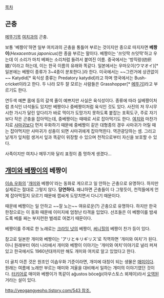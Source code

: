 [[목차]]

== 곤충 ==

[[메뚜기]]목 [[여치]]과의 곤충.

보통 '베짱이'하면 일부 여치과의 곤충을 통틀어 부르는 것이지만 종으로 따지자면 '''베짱이'''(''Hexacentrus japonicus'')한 종을 부르는 말이다.
베짱이는 '쓰잇딱 쓰잇딱'하고 우는데 이 소리가 마치 베짜는 소리처럼 들려서 붙여진 이름. 중국에서는 '방직랑(纺织娘)'이라고 하는데, 이는 한국 이름의 유래와 똑같다. 일본에서는 우마오이(ウマオイ)[* 일본에는 베짱이 종류가 3~4종이 분포한다.]라 한다. 미국에서는 ~~그런거에 상관없이~~ Katydid[* 육식성 종류는 Predatory katydid]라고 하며 영국에서는 Bush-cricket이라고 한다. 두 나라 모두 잘 모르는 사람들은 Grasshopper[* [[메뚜기]]]라고 부르기도 한다.

연두색 예쁜 몸에 등의 갈색 줄이 예쁘지만 사실은 육식성이다. 종류에 따라 실베짱이처럼 초식인 녀석들도 있지만 베짱이나 중베짱이처럼 육식인 것도 있다. 사진의 저 무시무시한 가시가 달린 앞다리가 바로 먹이가 도망가지 못하도록 붙잡는 포획도구, 주로 자기보다 작은 곤충을 잡아먹는데, 중베짱이는 때때로 서로 잡아먹기도 한다. [[여치]]와 마찬가지로 [[사마귀]]보다 먼저 우화하기 때문에 중베짱이 같은 대형종의 경우 사마귀가 어릴 때는 잡아먹지만 사마귀가 성충이 되면 사마귀에게 잡아먹힌다. 역관광당하는 셈.
그리고 날개가 잎처럼 생겨서 잎과 똑같이 위장할 수 있으며 천적으로부터 자신을 보호할 수 있다. 

사족이지만 여치나 메뚜기와 달리 표정이 좀 멍하게 생겼다...

== [[이솝 우화#s-3.18|개미와 베짱이]]의 베짱이 ==
[[이솝 우화]]의 '[[개미]]와 베짱이'라는 동화로 게으르고 일 안하는 곤충으로 유명하다. 하지만 실제로는 절대로 그렇지 않다. '''당연하다.''' 왜냐하면 곤충들이 다 그렇듯이, 천적들에게 언제 잡아먹힐지 모르기 때문에 잽싸게 도망치면서 다니기 때문이다.

때문에 베짱이는 일 안하고 ~~잘 노는~~ 여유로운(?) 곤충으로 유명하다. 하지만 한국 한정으로는 이 동화 때문에 이미지에 엄청난 타격을 입었다. 선조들은 이 베짱이를 밤새도록 베를 짜는 부지런한 벌레로 여겼기 때문이다. 

베짱이를 주제로 한 노래로는 [[크라잉 넛]]의 베짱이, [[써니힐]]의 베짱이 찬가 등이 있다. 

참고로 일본판 개미와 베짱이는 'アリとキリギリス'로 직역하면 '개미와 여치'가 된다.
아니 원래부터 여러 나라에서 개미와 베짱이 이야기는 '개미와 여치'이야기로 널리 퍼져 있고 한국에서도 1960년대까지만 해도 개미와 여치로 알고 있었다고 한다.

더 골치 아픈 것은 원조인 이솝우화 기준이라면, 개미에 대칭이 되는 생물은 [[매미]]이다. 원래는 여름에 노래만 부르는 매미와 겨울을 대비해서 일하는 개미의 이야기였던 것이다. [[터키어]]로 매미와 베짱이가 똑같이 ağustos böceği(아우스토스 뵈제이)라서 [[오역]]된 거라는 설이 있다.

[[http://yeogangyeoho.tistory.com/543 참조.]]
